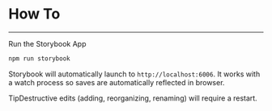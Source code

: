 
<Meta title="readmes/How To" />

# How To

<div className="readmes">

***

<div className="subheading">Run the Storybook App</div>

```sh
npm run storybook
```

Storybook will automatically launch to `http://localhost:6006`. It works with a watch process so saves are automatically
reflected in browser.

  <div className="tip-wrapper">
    <span className="tip">Tip</span>Destructive edits (adding, reorganizing, renaming) will require
    a restart.
  </div>
</div>